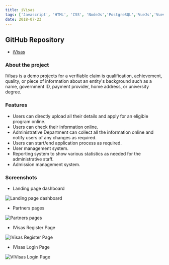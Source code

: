```yaml
---
title: iVisas
tags: ['Javascript', 'HTML', 'CSS', 'NodeJs','PostgreSQL','VueJs','Vuesax']
date: 2018-07-23
---
```

## GitHub Repository
- [iVisas](https://github.com/nguyenletan/IVisas)

### About the project
IVisas is a demo projects for a verifiable claim is qualification, achievement, quality, or piece of information about an entity's background such as a name, government ID, payment provider, home address, or university degree.

### Features

- Users can directly upload all their details and apply for an eligible program online. 
- Users can check their information online. 
- Administrative Department can collect all the information online and notify users of any changes as required. 
- Users can start/end application process as required. 
- User management system. 
- Reporting system to show various statistics as needed for the administrative staff. 
- Admission management system.  

### Screenshots

- Landing page dashboard
<Image src='../../images/project-images/ivisas.png' alt=' Landing page dashboard'/>

- Partners pages
<Image src='../../images/project-images/ivisas2.png' alt='Partners pages'/>

- IVisas Register Page
<Image src='../../images/project-images/ivisas-register.png' alt='IVisas Register Page'/>


- IVisas Login Page
<Image src='../../images/project-images/ivisas-login.png' alt='VIVisas Login Page'/>